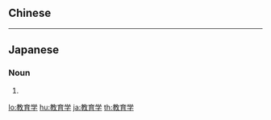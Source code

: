 {{also|教育學}}
==Chinese==
{{zh-see|教育學}}

----

==Japanese==
{{wikipedia|lang=ja}}
{{ja-kanjitab|きょう|いく|がく|yomi=o}}

===Noun===
{{ja-noun|きょういくがく|kyu=教育學}}

# {{l|en|pedagogy}}

[[lo:教育学]]
[[hu:教育学]]
[[ja:教育学]]
[[th:教育学]]